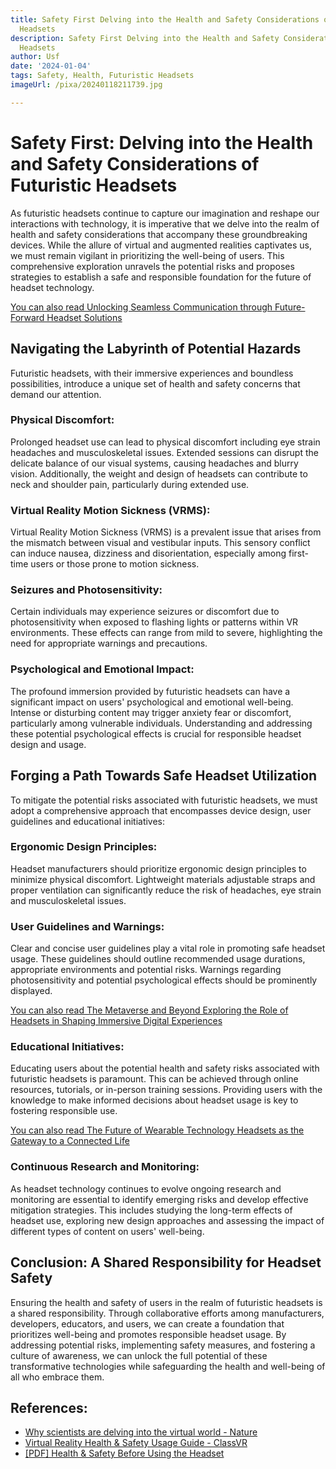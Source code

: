 ```yaml
---
title: Safety First Delving into the Health and Safety Considerations of Futuristic
  Headsets
description: Safety First Delving into the Health and Safety Considerations of Futuristic
  Headsets
author: Usf
date: '2024-01-04'
tags: Safety, Health, Futuristic Headsets
imageUrl: /pixa/20240118211739.jpg

---
```

# Safety First:  Delving into the Health and Safety Considerations of Futuristic  Headsets

As  futuristic headsets continue to capture our imagination and reshape our interactions with technology, it is imperative that we delve into the realm of health and safety considerations that accompany these  groundbreaking devices. While the allure of virtual and  augmented realities captivates us, we must remain vigilant in prioritizing the well-being of users. This comprehensive exploration unravels the potential risks and  proposes  strategies to establish a safe and responsible foundation  for the future of headset technology.

[You can also read Unlocking Seamless Communication through Future-Forward Headset Solutions](Unlocking%20Seamless%20Communication%20through%20Future-Forward%20Headset%20Solutions)


## Navigating the Labyrinth of Potential Hazards

Futuristic headsets, with their immersive experiences and boundless possibilities, introduce a unique set of health and safety concerns that demand our attention.

### Physical  Discomfort:

Prolonged headset use can  lead to physical discomfort including eye strain headaches  and musculoskeletal issues. Extended sessions can disrupt the delicate balance of our visual systems, causing headaches and blurry vision. Additionally,  the weight and design  of headsets can contribute to neck and shoulder pain, particularly during extended  use.

### Virtual  Reality Motion Sickness (VRMS):

Virtual Reality Motion Sickness  (VRMS) is  a  prevalent issue that arises from  the mismatch between visual and  vestibular inputs. This sensory conflict can induce nausea, dizziness and disorientation, especially among first-time  users or those prone to motion sickness.

### Seizures  and  Photosensitivity:

Certain individuals may experience seizures or discomfort due  to photosensitivity when exposed to flashing lights or patterns  within VR  environments. These effects can range from mild to severe, highlighting the  need for appropriate  warnings and precautions.

### Psychological and Emotional Impact:

The profound immersion provided by futuristic headsets can have a significant impact on users' psychological and emotional well-being. Intense or disturbing content may trigger anxiety fear or discomfort, particularly among vulnerable  individuals. Understanding and addressing these potential psychological effects is  crucial for responsible headset design and  usage.

## Forging a Path Towards Safe Headset Utilization

To mitigate the potential risks associated with futuristic headsets, we must adopt a comprehensive approach that  encompasses device design, user guidelines and educational initiatives:

### Ergonomic Design Principles:

Headset manufacturers should prioritize ergonomic design principles to minimize physical discomfort. Lightweight materials adjustable straps and  proper ventilation can significantly reduce the risk of  headaches, eye strain and musculoskeletal issues.

### User Guidelines and Warnings:

Clear and concise user guidelines  play a vital role in promoting  safe  headset  usage. These guidelines should outline recommended  usage durations, appropriate  environments and potential risks.  Warnings regarding photosensitivity and potential psychological effects should be prominently displayed.

[You can also  read The Metaverse and Beyond Exploring the Role of Headsets in Shaping Immersive  Digital Experiences](The%20Metaverse%20and%20Beyond%20Exploring%20the%20Role%20of%20Headsets%20in%20Shaping%20Immersive%20Digital%20Experiences)


### Educational Initiatives:

Educating users about the potential health and safety risks associated with futuristic headsets is  paramount. This can be achieved through online resources, tutorials, or in-person training sessions. Providing users with the  knowledge to make informed decisions about headset  usage is key to fostering responsible use.

[You can also  read The Future of Wearable Technology Headsets as the Gateway to a Connected Life](The%20Future%20of%20Wearable%20Technology%20Headsets%20as%20the%20Gateway%20to%20a%20Connected%20Life)


### Continuous Research and Monitoring:

As headset technology continues to  evolve ongoing research and monitoring are essential to identify emerging  risks and develop effective  mitigation strategies. This includes studying the long-term effects of headset use, exploring  new design approaches and assessing the impact  of different types of content on users' well-being.

## Conclusion: A Shared Responsibility  for Headset Safety

Ensuring the health  and safety of users in the realm of futuristic  headsets is  a shared responsibility. Through collaborative efforts among manufacturers, developers, educators, and users, we can create a foundation that prioritizes  well-being and promotes responsible headset usage.  By addressing potential risks, implementing safety measures, and fostering a culture of awareness, we can unlock the full potential of these transformative technologies while  safeguarding the health and well-being  of all  who embrace them.

## References:
- [Why scientists are delving into the virtual world - Nature](https://www.nature.com/articles/d41586-023-02688-1)
- [Virtual Reality Health & Safety Usage Guide - ClassVR](https://www.classvr.com/policies/health-and-safety/)
- [[PDF] Health & Safety Before Using the Headset](https://securecdn.oculus.com/sr/oculusgo-warning-english)
